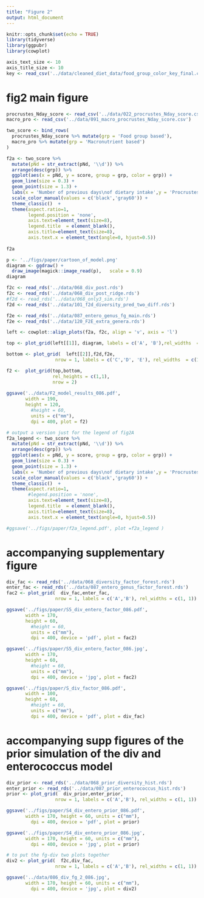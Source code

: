 ```yaml
---
title: "Figure 2"
output: html_document
---
```


```r
knitr::opts_chunk$set(echo = TRUE)
library(tidyverse)
library(ggpubr)
library(cowplot)
```

```r
axis_text_size <- 10
axis_title_size <- 10
key <- read_csv('../data/cleaned_diet_data/food_group_color_key_final.csv', col_types = 'ccccc')
```

# fig2 main figure

```r
procrustes_Nday_score <- read_csv('../data/022_procrustes_Nday_score.csv')
macro_pro <- read_csv('../data/091_macro_procrustes_Nday_score.csv')

two_score <- bind_rows(
  procrustes_Nday_score %>% mutate(grp = 'Food group based'), 
  macro_pro %>% mutate(grp = 'Macronutrient based')
)
```


```r
f2a <- two_score %>% 
  mutate(pNd = str_extract(pNd, '\\d')) %>% 
  arrange(desc(grp)) %>% 
  ggplot(aes(x = pNd, y = score, group = grp, color = grp)) +
  geom_line(size = 0.3) +
  geom_point(size = 1.3) +
  labs(x = 'Number of previous days\nof dietary intake',y = 'Procrustes score') +
  scale_color_manual(values = c('black','gray60')) +
  theme_classic()  +
  theme(aspect.ratio=1,
        legend.position = 'none',
        axis.text=element_text(size=8), 
        legend.title  = element_blank(),
        axis.title=element_text(size=8),
        axis.text.x = element_text(angle=0, hjust=0.5)) 
    
f2a
```
```r
p <- '../figs/paper/cartoon_of_model.png'
diagram <- ggdraw() +
  draw_image(magick::image_read(p),   scale = 0.9) 
diagram 
```

```r
f2c <- read_rds('../data/068_div_post.rds')
f2c <- read_rds('../data/068_div_post_ridge.rds')
#f2d <- read_rds('../data/068_only3_sim.rds')
f2d <- read_rds('../data/101_f2d_diversity_pred_two_diff.rds')

f2e <- read_rds('../data/087_entero_genus_fg_main.rds')
f2e <- read_rds('../data/120_F2E_extra_genera.rds')
```


```r
left <- cowplot::align_plots(f2a, f2c, align = 'v', axis = 'l')

top <- plot_grid(left[[1]], diagram, labels = c('A', 'B'),rel_widths  = c(1, 2) )

bottom <- plot_grid(  left[[2]],f2d,f2e, 
                  nrow = 1, labels = c('C','D', 'E'), rel_widths  = c(1, 1, 1.1), align = 'hv')

f2 <-  plot_grid(top,bottom,
                 rel_heights = c(1,1),
                 nrow = 2)
 
ggsave('../data/F2_model_results_086.pdf',
       width = 190,
       height = 120,
         #height = 60,
         units = c("mm"),
         dpi = 400, plot = f2)
```


```r
# output a version just for the legend of fig2A
f2a_legend <- two_score %>% 
  mutate(pNd = str_extract(pNd, '\\d')) %>% 
  arrange(desc(grp)) %>% 
  ggplot(aes(x = pNd, y = score, group = grp, color = grp)) +
  geom_line(size = 0.3) +
  geom_point(size = 1.3) +
  labs(x = 'Number of previous days\nof dietary intake',y = 'Procrustes score') +
  scale_color_manual(values = c('black','gray60')) +
  theme_classic()  +
  theme(aspect.ratio=1,
        #legend.position = 'none',
        axis.text=element_text(size=8), 
        legend.title  = element_blank(),
        axis.title=element_text(size=8),
        axis.text.x = element_text(angle=0, hjust=0.5)) 

#ggsave('../figs/paper/f2a_legend.pdf', plot =f2a_legend )
```

# accompanying supplementary figure

```r
div_fac <- read_rds('../data/068_diversity_factor_forest.rds')
enter_fac <- read_rds('../data/087_entero_genus_factor_forest.rds')
fac2 <- plot_grid(  div_fac,enter_fac,
                  nrow = 1, labels = c('A','B'), rel_widths = c(1, 1))

ggsave('../figs/paper/S5_div_entero_factor_086.pdf',
       width = 170,
       height = 60, 
         #height = 60,
         units = c("mm"),
         dpi = 400, device = 'pdf', plot = fac2)

ggsave('../figs/paper/S5_div_entero_factor_086.jpg',
       width = 170,
       height = 60, 
         #height = 60,
         units = c("mm"),
         dpi = 400, device = 'jpg', plot = fac2)

ggsave('../figs/paper/S_div_factor_086.pdf',
       width = 100,
       height = 60, 
         #height = 60,
         units = c("mm"),
         dpi = 400, device = 'pdf', plot = div_fac)
```

# accompanying supp figures of the prior simulation of the div and enterococcus model

```r
div_prior <- read_rds('../data/068_prior_diversity_hist.rds')
enter_prior <- read_rds('../data/087_prior_enterococcus_hist.rds')
prior <- plot_grid(  div_prior,enter_prior,
                  nrow = 1, labels = c('A','B'), rel_widths = c(1, 1))

ggsave('../figs/paper/S4_div_entero_prior_086.pdf',
       width = 170, height = 60, units = c("mm"),
         dpi = 400, device = 'pdf', plot = prior)

ggsave('../figs/paper/S4_div_entero_prior_086.jpg',
       width = 170, height = 60, units = c("mm"),
         dpi = 400, device = 'jpg', plot = prior)
```


```r
# to put the fg-div two plots together
div2 <- plot_grid(  f2c,div_fac,
                  nrow = 1, labels = c('A','B'), rel_widths = c(1, 1))

ggsave('../data/086_div_fg_2_086.jpg',
       width = 170, height = 60, units = c("mm"),
         dpi = 400, device = 'jpg', plot = div2)
```

